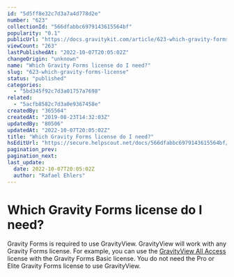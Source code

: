 ```yaml
---
id: "5d5ff8e32c7d3a7a4d778d2e"
number: "623"
collectionId: "566dfabbc6979143615564bf"
popularity: "0.1"
publicUrl: "https://docs.gravitykit.com/article/623-which-gravity-forms-license"
viewCount: "263"
lastPublishedAt: "2022-10-07T20:05:02Z"
changeOrigin: "unknown"
name: "Which Gravity Forms license do I need?"
slug: "623-which-gravity-forms-license"
status: "published"
categories: 
  - "5bd345f92c7d3a01757a7698"
related: 
  - "5acfb8582c7d3a0e9367458e"
createdBy: "365564"
createdAt: "2019-08-23T14:32:03Z"
updatedBy: "80506"
updatedAt: "2022-10-07T20:05:02Z"
title: "Which Gravity Forms license do I need?"
hsEditUrl: "https://secure.helpscout.net/docs/566dfabbc6979143615564bf/article/5d5ff8e32c7d3a7a4d778d2e"
pagination_prev: 
pagination_next: 
last_update:
  date: 2022-10-07T20:05:02Z
  author: "Rafael Ehlers"
---
```


# Which Gravity Forms license do I need?

Gravity Forms is required to use GravityView. GravityView will work with any Gravity Forms license. For example, you can use the [GravityView All Access](https://www.gravitykit.com/pricing/) license with the Gravity Forms Basic license. You do not need the Pro or Elite Gravity Forms license to use GravityView.